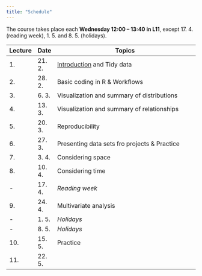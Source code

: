 ```yaml
---
title: "Schedule"
---
```


The course takes place each **Wednesday 12:00 -- 13:40 in L11**, except 17. 4. (reading week), 1. 5. and 8. 5. (holidays). 

| Lecture | Date   | Topics                                                    |
|---------|--------|-----------------------------------------------------------|
| 1.      | 21. 2. | [Introduction](lect/w01/intro.qmd) and Tidy data |
| 2.      | 28. 2. | Basic coding in R & Workflows      |
| 3.      | 6. 3.  | Visualization and summary of distributions | Go through *Visualize data* tutorials [here](https://posit.cloud/learn/recipes). | Read [Make a plot](https://socviz.co/makeplot.html#makeplot) chapter from *Data Visualization* book by K. J. Healy. |
| 4.      | 13. 3. | Visualization and summary of relationships |
| 5.      | 20. 3. | Reproducibility |
| 6.      | 27. 3. | Presenting data sets fro projects & Practice |
| 7.      | 3. 4.  | Considering space |
| 8.      | 10. 4. | Considering time |
| -       | 17. 4. | *Reading week* |
| 9.      | 24. 4. | Multivariate analysis |
| -       | 1. 5.  | *Holidays* |
| -       | 8. 5.  | *Holidays* | 
| 10.     | 15. 5. | Practice |
| 11.     | 22. 5. |  |
